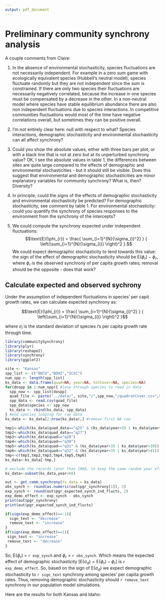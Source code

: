 ```yaml
---
output: pdf_document
---
```

# Preliminary community synchrony analysis

A couple comments from Claire:

1. In the absence of environmental stochasticity, species fluctuations are not necessarily independent. 
For example in a zero sum game with ecologically equivalent species (Hubbell's neutral model), species fluctuate randomly but they are not independent since the sum is constrained. If there are only two species their fluctuations are necessarily negatively correlated, because the increase in one species must be compensated by a decrease in the other. In a non-neutral model where species have stable equilibrium abundance there are also non independent fluctuations due to species interactions. In competitive communities fluctuations would most of the time have negative correlations overall, but sometimes they can be positive overall.

2. I'm not entirely clear here: null with respect to what? Species interactions, demographic stochasticity and environmental stochasticity can all affect synchrony?

3. Could you show the absolute values, either with three bars per plot, or with a black line that is not at zero but at its unperturbed synchrony value? OK, I see the absolute values in table 1, the differences between sites are quite large compared to the effects of demographic and environmental stochasticities - but it should still be visible. Does this suggest that environmental and demographic stochasticities are minor explanatory variables for community synchrony? What is, then? Diversity?

4. In principle, could the signs of the effects of demographic stochasticity and environmental stochasticity be predicted? For demographic stochasticity, see comment by table 1. For environmental stochasticity: could you quantify the synchrony of species responses to the environment from the synchrony of the intercepts?

5. We could compute the synchrony expected under independent fluctuations: 
$$\text{E}(\phi_{r}) = \frac{ \sum_{i=1}^{N}{\sigma_{i}^2} } { \left(\sum_{i=1}^{N}{\sigma_{i}} \right)^2 }.$$
We could expect demographic stochasticity to tend towards this value: the sign of the effect of demographic stochasticity should be $\text{E}(\phi_{r}) - \phi_{r}$, where $\phi_{r}$ is the observed synchrony of per capita growth rates; removal should be the opposite - does that work?


## Calculate expected and observed sychrony
Under the assumption of independent fluctuations in species' per capit growth rates, we can calculate expected synchrony as:

$$\text{E}(\phi_{r}) = \frac{ \sum_{i=1}^{N}{\sigma_{i}^2} } { \left(\sum_{i=1}^{N}{\sigma_{i}} \right)^2 }$$

where $\sigma_{i}$ is the standard deviation of species $i$'s per capita growth rate through time. 

```r
library(communitySynchrony)
library(plyr)
library(reshape2)
library(synchrony)
library(ggplot2)
```

```r
site <- "Kansas"
spp_list <- c("BOCU","BOHI","SCSC")
num_spp <- length(spp_list)
ks_data <- data.frame(quad=NA, year=NA, totCover=NA, species=NA)
for(dospp in 1:num_spp){ #loop through species to read in data
  spp_now <- spp_list[dospp]
  quad_file <- paste("../data/", site,"/",spp_now,"/quadratCover.csv",sep="")
  spp_data <- read.csv(quad_file)
  spp_data$species <- spp_now
  ks_data <- rbind(ks_data, spp_data)
} #end species looping for raw data
ks_data <- ks_data[2:nrow(ks_data),] #remove first NA row

tmp1<-which(ks_data$quad_data=="q25" & (ks_data$year<35 | ks_data$year>62))
tmp2<-which(ks_data$quad_data=="q27")
tmp3<-which(ks_data$quad=="q28")
tmp4<-which(ks_data$quad=="q30")
tmp5<-which(ks_data$quad=="q31" & (ks_data$year<35 | ks_data$year>39))
tmp6<-which(ks_data$quad=="q32" & (ks_data$year<35 | ks_data$year>41))
tmp<-c(tmp1,tmp2,tmp3,tmp4,tmp5,tmp6)
ks_data<-ks_data[-tmp,]

# exclude the records later than 1968, to keep the same random year effect...
ks_data<-subset(ks_data,year<68)

out <- get_comm_synchrony(ts_data = ks_data)
obs_synch <- round(as.numeric(out$pgr_synchrony[1]), 2)
exp_synch <- round(out$pgr_expected_synch_ind_flucts, 2)
exp_demo_effect <- exp_synch - obs_synch
print(out$pgr_synchrony)
print(out$pgr_expected_synch_ind_flucts)
```

```r
if(sign(exp_demo_effect)==-1){
  sign_text <- "decrease"
  remove_text <- "increase"
}
if(sign(exp_demo_effect)==1){
 sign_text <- "increase"
 remove_text <- "decrease" 
}
```

So, $\text{E}(\phi_{r})$ = `r exp_synch` and $\phi_{r}$ = `r obs_synch`. Which means the expected effect of demographic stochasticity [$\text{E}(\sigma_{d}) = \text{E}(\phi_{r}) - \phi_{r}$] is `r exp_demo_effect`. So, based on the sign of $\text{E}(\sigma_{d})$ we expect demographic stochasticity to `r sign_text` synchrony among species' per capita growth rates. Thus, removing demographic stochasticity should `r remove_text` synchrony in our population model simulations.

Here are the results for both Kansas and Idaho:

